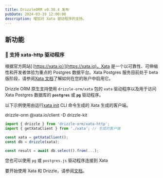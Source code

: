 ```yaml
---
title: DrizzleORM v0.30.4 发布
pubDate: 2024-03-19 12:00:00
description: 增加对 Xata 驱动程序的支持。
---
```



## 新功能

### 🎉 支持 xata-http 驱动程序

根据官方网站[（https://xata.io）](https://xata.io)，Xata 是一个以可靠性、可伸缩性和开发者体验为重点的 Postgres 数据平台。Xata Postgres 服务目前处于 beta 版阶段，请参阅[Xata 文档](https://xata.io/docs/postgres)了解如何在您的账户中启用它。

Drizzle ORM 原生支持使用 `drizzle-orm/xata` 包的 `xata` 驱动程序以及用于访问 Xata Postgres 数据库的 **`postgres`** 或 **`pg`** 驱动程序。

以下示例使用由运行[xata init](https://xata.io/docs/getting-started/installation) CLI 命令生成的 Xata 生成的客户端。

<Npm>
drizzle-orm @xata.io/client
-D drizzle-kit
</Npm>

```ts
import { drizzle } from 'drizzle-orm/xata-http';
import { getXataClient } from './xata'; // 生成的客户端

const xata = getXataClient();
const db = drizzle(xata);

const result = await db.select().from(...);
```

您也可以使用 `pg` 或 `postgres.js` 驱动程序连接到 Xata

要开始使用 Xata 和 Drizzle，请参阅[文档](/docs/get-started-postgresql#xata)。
